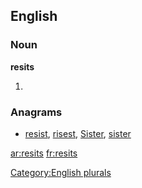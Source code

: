 
==English==

===Noun===
'''resits'''

# {{plural of|[[resit]]}}

===Anagrams===
* [[resist#English|resist]], [[risest#English|risest]], [[Sister#English|Sister]], [[sister#English|sister]]

[[Category:English plurals]]

[[ar:resits]]
[[fr:resits]]
